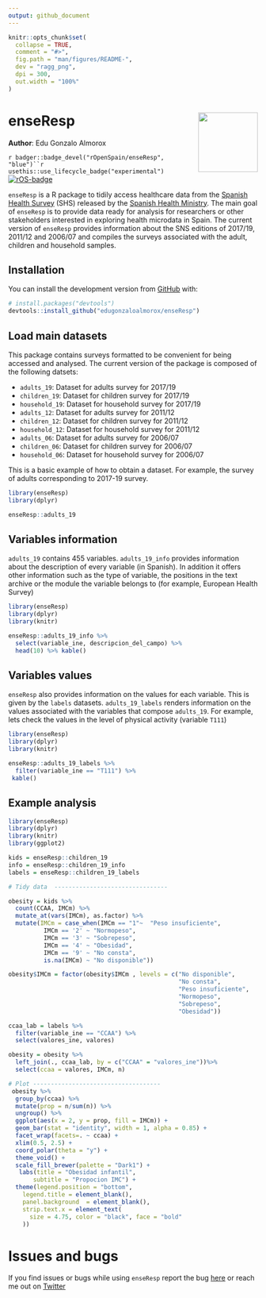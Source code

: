 ```yaml
---
output: github_document
---
```


<!-- README.md is generated from README.Rmd. Please edit that file -->

```r
knitr::opts_chunk$set(
  collapse = TRUE,
  comment = "#>",
  fig.path = "man/figures/README-",
  dev = "ragg_png",
  dpi = 300,
  out.width = "100%"
)
```

# enseResp <img src="man/figures/logo.png" align="right" width="120"/>

**Author**: Edu Gonzalo Almorox

<!-- badges: start -->

`r badger::badge_devel("rOpenSpain/enseResp", "blue")``r usethis::use_lifecycle_badge("experimental")`
[![rOS-badge](https://ropenspain.github.io/rostemplate/reference/figures/ropenspain-badge.svg)](https://ropenspain.es/)
<!-- badges: end -->

`enseResp` is a R package to tidily access healthcare data from the [Spanish Health Survey](https://www.mscbs.gob.es/estadEstudios/estadisticas/bancoDatos.htm) (SHS) released by the [Spanish Health Ministry](https://www.mscbs.gob.es/home.htm). The main goal of `enseResp` is to provide data ready for analysis for researchers or other stakeholders interested in exploring health microdata in Spain. The current version of `enseResp` provides  information about the SNS editions of 2017/19, 2011/12 and 2006/07 and compiles the surveys associated with the adult, children and household samples.


## Installation

You can install the development version from [GitHub](https://github.com/) with:

``` r
# install.packages("devtools")
devtools::install_github("edugonzaloalmorox/enseResp")
```
## Load main datasets

This package contains surveys formatted to be convenient for being accessed and analysed. The current version of the package is composed of the following datsets:

* `adults_19`: Dataset for adults survey for 2017/19
* `children_19`: Dataset for children survey for 2017/19
* `household_19`: Dataset for household survey for 2017/19
* `adults_12`: Dataset for adults survey for 2011/12
* `children_12`: Dataset for children survey for 2011/12
* `household_12`: Dataset for household survey for 2011/12
* `adults_06`: Dataset for adults survey for 2006/07
* `children_06`: Dataset for children survey for 2006/07
* `household_06`: Dataset for household survey for 2006/07


This is a basic example of how to obtain a dataset. For example, the survey of adults corresponding to 2017-19 survey. 

```r
library(enseResp)
library(dplyr)

enseResp::adults_19
```

## Variables information


`adults_19` contains 455 variables. `adults_19_info` provides information about the description of every variable (in Spanish). In addition it offers other information such as the type of variable, the positions in the text archive or the module the variable belongs to (for example, European Health Survey)

```r
library(enseResp)
library(dplyr)
library(knitr)

enseResp::adults_19_info %>% 
  select(variable_ine, descripcion_del_campo) %>% 
  head(10) %>% kable()
```

## Variables values


`enseResp` also provides information on the values for each variable. This is given by the `labels` datasets. `adults_19_labels` renders information on the values associated with the variables that compose `adults_19`. For example, lets check the values in the level of physical activity (variable `T111`)

```r
library(enseResp)
library(dplyr)
library(knitr)

enseResp::adults_19_labels %>% 
  filter(variable_ine == "T111") %>%
 kable()
```

## Example analysis

```r
library(enseResp)
library(dplyr)
library(knitr)
library(ggplot2)

kids = enseResp::children_19
info = enseResp::children_19_info
labels = enseResp::children_19_labels

# Tidy data  --------------------------------

obesity = kids %>%
  count(CCAA, IMCm) %>%
  mutate_at(vars(IMCm), as.factor) %>%
  mutate(IMCm = case_when(IMCm == "1"~  "Peso insuficiente",
          IMCm == '2' ~ "Normopeso", 
          IMCm == '3' ~ "Sobrepeso", 
          IMCm == '4' ~ "Obesidad", 
          IMCm == '9' ~ "No consta", 
          is.na(IMCm) ~ "No disponible"))

obesity$IMCm = factor(obesity$IMCm , levels = c("No disponible", 
                                                "No consta", 
                                                "Peso insuficiente",
                                                "Normopeso",
                                                "Sobrepeso",
                                                "Obesidad"))

ccaa_lab = labels %>%
  filter(variable_ine == "CCAA") %>%
  select(valores_ine, valores)

obesity = obesity %>%
  left_join(., ccaa_lab, by = c("CCAA" = "valores_ine"))%>%
  select(ccaa = valores, IMCm, n)

# Plot ------------------------------------
 obesity %>%
  group_by(ccaa) %>%
  mutate(prop = n/sum(n)) %>%
  ungroup() %>%
  ggplot(aes(x = 2, y = prop, fill = IMCm)) +
  geom_bar(stat = "identity", width = 1, alpha = 0.85) +
  facet_wrap(facets=. ~ ccaa) +
  xlim(0.5, 2.5) +
  coord_polar(theta = "y") +
  theme_void() +
  scale_fill_brewer(palette = "Dark1") +
   labs(title = "Obesidad infantil", 
       subtitle = "Propocion IMC") +
  theme(legend.position = "bottom",
    legend.title = element_blank(), 
    panel.background  = element_blank(),
    strip.text.x = element_text(
      size = 4.75, color = "black", face = "bold"
    ))


```

# Issues and bugs

If you find issues or bugs while using `enseResp` report the bug [here](https://github.com/rOpenSpain/enseResp/issues) or reach me out on 
[Twitter](https://twitter.com/EdudinGonzalo)
